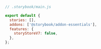 ```js
// .storybook/main.js

export default {
  stories: [],
  addons: ['@storybook/addon-essentials'],
  features: {
    storyStoreV7: false,
  },
};
```
